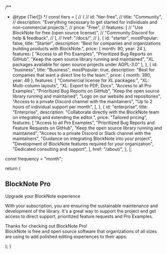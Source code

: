 
  /**
   * @type {Tier[]}
  */
  const tiers = [
    // {
    //   id: "tier-free",
    //   title: "Community",
    //   description: "Everything necessary to get started for individuals and non-commercial projects.",
    //   price: "Free",
    //   features: [
    //     "Use BlockNote for free (open source license)",
    //     "Community Discord for help & feedback",
    //   ],
    //   href: "/docs/",
    // },
    {
      id: "starter",
      mostPopular: false,
      title: "Starter",
      description:
        "Best for companies and organizations building products with BlockNote.",
      price: { month: 90, year: 24 },
      features: [
        "Access to all Pro Examples",
        "Prioritized Bug Reports on GitHub",
        "Keep the open source library running and maintained",
        "XL packages available for open source projects under AGPL-3.0"
      ],
    },
    {
      id: "business",
      title: "Business",
      mostPopular: true,
      description:
        "Best for companies that want a direct line to the team.",
      price: { month: 390, year: 48 },
      features: [
        "Commercial license for XL packages:",
        "XL: Multi-column layouts",
        "XL: Export to PDF, Docx",
        "Access to all Pro Examples",
        "Prioritized Bug Reports on GitHub",
        "Keep the open source library running and maintained",
        "Logo on our website and repositories",
        "Access to a private Discord channel with the maintainers",
        "Up to 2 hours of individual support per month",
      ],
    },
    {
      id: "enterprise",
      title: "Enterprise",
      description:
        "Collaborate directly with the BlockNote team on integrating and extending the editor.",
      price: "Tailored pricing",
      features: [
        "Access to all Pro Examples",
        "Prioritized Bug Reports and Feature Requests on GitHub",
        "Keep the open source library running and maintained",
        "Access to a private Discord or Slack channel with the maintainers",
        "Guidance on integrating BlockNote into your project",
        "Development of BlockNote features required for your organization",
        "Dedicated consulting and support",
      ],
      href: "/about/",
    },
  ];

const frequency = "month";

return (

<div className="flex flex-col items-center py-16 sm:py-16">
  <div className="flex max-w-screen-xl flex-col items-center px-6 lg:px-8">
    <h2 className="max-w-6xl tracking-tight text-6xl md:text-8xl mb-6 text-center font-bold leading-20 text-indigo-600">
      BlockNote Pro
    </h2>
    <SectionSubHeader>Upgrade your BlockNote experience</SectionSubHeader>
    <p className="mt-6 max-w-screen-lg text-center text-lg text-[#00000080] dark:text-[#FFFFFFB2]">
      With your subscription, you are ensuring the sustainable maintenance and
      development of the library. It's a great way to support the project and
      get access to direct support, prioritized feature requests and Pro
      Examples.
    </p>
    <Tiers tiers={tiers} frequency={frequency} />
     <p className="mt-8 max-w-screen-lg text-center text-lg text-[#00000080] dark:text-[#FFFFFFB2]">
      Thanks for checking out BlockNote Pro! <br /> BlockNote is free and open source
      software that organizations of all sizes are using to add polished editing
      experiences to their apps.
    </p>
    <FAQ />
  </div>
</div>
); }
